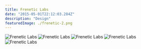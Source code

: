 ```yaml
---
title: Frenetic Labs
date: "2015-05-01T22:12:03.284Z"
description: "Design"
featuredImage: ./frenetic-2.png
---
```


![Frenetic Labs](./frenetic-2.png)
![Frenetic Labs](./frenetic-1.png)
![Frenetic Labs](./frenetic-3.png)
![Frenetic Labs](./frenetic-4.png)
![Frenetic Labs](./frenetic-5.png)
